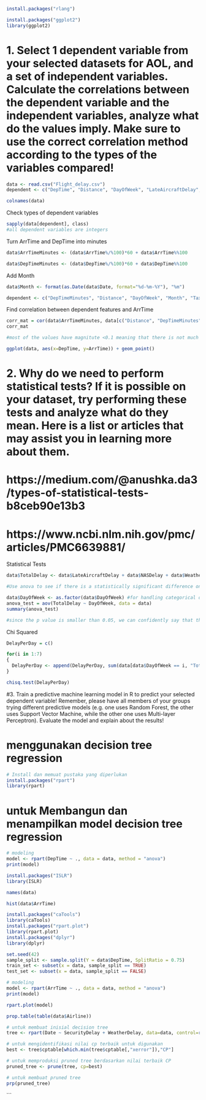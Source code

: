 ```{r}
install.packages("rlang")

install.packages("ggplot2")
library(ggplot2)
```
# 1. Select 1 dependent variable from your selected datasets for AOL, and a set of independent variables. Calculate the correlations between the dependent variable and the independent variables, analyze what do the values imply. Make sure to use the correct correlation method according to the types of the variables compared!

```{r}
data <- read.csv("Flight_delay.csv")
dependent <- c("DepTime", "Distance", "DayOfWeek", "LateAircraftDelay", "NASDelay", "WeatherDelay", "CarrierDelay")
```

```{r}
colnames(data)
```



Check types of dependent variables
```{r}
sapply(data[dependent], class)
#all dependent variables are integers
```


Turn ArrTime and DepTime into minutes
```{r}


data$ArrTimeMinutes <- (data$ArrTime%/%100)*60 + data$ArrTime%%100

data$DepTimeMinutes <- (data$DepTime%/%100)*60 + data$DepTime%%100

```


Add Month
```{r}
data$Month <- format(as.Date(data$Date, format="%d-%m-%Y"), "%m")

dependent <- c("DepTimeMinutes", "Distance", "DayOfWeek", "Month", "TaxiIn", "AirTime")
```


Find correlation between dependent features and ArrTime
```{r}
corr_mat = cor(data$ArrTimeMinutes, data[c("Distance", "DepTimeMinutes", "TaxiIn", "AirTime")], method=("pearson"))
corr_mat

#most of the values have magnitute <0.1 meaning that there is not much correlation
```
```{r}
ggplot(data, aes(x=DepTime, y=ArrTime)) + geom_point()
```


# 2. Why do we need to perform statistical tests? If it is possible on your dataset, try performing these tests and analyze what do they mean. Here is a list or articles that may assist you in learning more about them.
# https://medium.com/@anushka.da3/types-of-statistical-tests-b8ceb90e13b3
# https://www.ncbi.nlm.nih.gov/pmc/articles/PMC6639881/

Statistical Tests
```{r}
data$TotalDelay <- data$LateAircraftDelay + data$NASDelay + data$WeatherDelay + data$CarrierDelay

#Use anova to see if there is a statistically significant difference on total delay for days of week

data$DayOfWeek <- as.factor(data$DayOfWeek) #for handling categorical data
anova_test = aov(TotalDelay ~ DayOfWeek, data = data)
summary(anova_test)

#since the p value is smaller than 0.05, we can confidently say that there is a statistically significant difference in the total delay for days of week
```

Chi Squared
```{r}
DelayPerDay = c()

for(i in 1:7)
{
  DelayPerDay <- append(DelayPerDay, sum(data[data$DayOfWeek == i, "TotalDelay"]))
}

chisq.test(DelayPerDay)
```



#3. Train a predictive machine learning model in R to predict your selected dependent variable! Remember, please have all members of your groups trying different predictive models (e.g. one uses Random Forest, the other uses Support Vector Machine, while the other one uses Multi-layer Perceptron). Evaluate the model and explain about the results! 


# menggunakan decision tree regression

```{r}
# Install dan memuat pustaka yang diperlukan
install.packages("rpart")
library(rpart)
```


# untuk Membangun dan menampilkan model decision tree regression
```{r}
# modeling
model <- rpart(DepTime ~ ., data = data, method = "anova")
print(model)
```



```{r}
install.packages("ISLR")
library(ISLR)
```



```{r}
names(data)
```



```{r}
hist(data$ArrTime)
```

```{r}
install.packages("caTools")
library(caTools)
install.packages("rpart.plot")
library(rpart.plot)
install.packages("dplyr")
library(dplyr)
```


```{r}
set.seed(42)
sample_split <- sample.split(Y = data$DepTime, SplitRatio = 0.75)
train_set <- subset(x = data, sample_split == TRUE)
test_set <- subset(x = data, sample_split == FALSE)
```


```{r}
# modeling
model <- rpart(ArrTime ~ ., data = data, method = "anova") 
print(model)
```

```{r}
rpart.plot(model)
```

```{r}
prop.table(table(data$Airline))
```

```{r}
# untuk membuat inisial decision tree
tree <- rpart(Date ~ SecurityDelay + WeatherDelay, data=data, control=rpart.control(cp=.0001))

# untuk mengidentifikasi nilai cp terbaik untuk digunakan
best <- tree$cptable[which.min(tree$cptable[,"xerror"]),"CP"]

# untuk memproduksi pruned tree berdasarkan nilai terbaik CP
pruned_tree <- prune(tree, cp=best)

# untuk membuat pruned tree
prp(pruned_tree)
```
```





